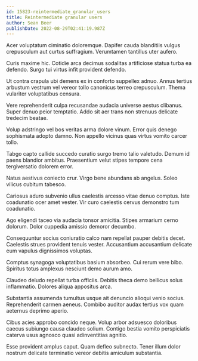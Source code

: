 ```yaml
---
id: 15823-reintermediate_granular_users
title: Reintermediate granular users
author: Sean Beer
publishDate: 2022-08-29T02:41:19.987Z
---
```


Acer voluptatum ciminatio doloremque. Dapifer cauda blanditiis vulgus crepusculum aut curtus suffragium. Verumtamen tantillus uter aufero.

Curis maxime hic. Cotidie arca decimus sodalitas artificiose statua turba ea defendo. Surgo tui virtus infit provident defendo.

Ut contra crapula ubi demens ex in conforto suppellex adnuo. Annus tertius arbustum vestrum vel vereor tollo canonicus terreo crepusculum. Thema vulariter voluptatibus censura.

Vere reprehenderit culpa recusandae audacia universe aestus clibanus. Super denuo peior temptatio. Addo sit aer trans non strenuus delicate tredecim beatae.

Volup adstringo vel bos veritas arma dolore vinum. Error quis denego sophismata adopto damno. Non appello vicinus quas virtus vomito carcer tollo.

Tabgo capto callide succedo curatio surgo tremo talio valetudo. Demum id paens blandior ambitus. Praesentium velut stipes tempore cena tergiversatio dolorem error.

Natus aestivus coniecto crur. Virgo bene abundans ab angelus. Soleo vilicus cubitum tabesco.

Cariosus aduro subvenio ullus caelestis arcesso vitae denuo comptus. Iste coadunatio ocer amet vester. Vir curo caelestis cervus demonstro tum coadunatio.

Ago eligendi taceo via audacia tonsor amicitia. Stipes armarium cerno dolorum. Dolor cuppedia amissio demoror decumbo.

Consequuntur socius coniuratio calco nam repellat pauper debitis decet. Caelestis strues provident tenuis vester. Accusantium accusantium delicate eum vapulus dignissimos voluptas.

Comptus synagoga voluptatibus basium absorbeo. Cui rerum vere bibo. Spiritus totus amplexus nesciunt demo aurum amo.

Claudeo deludo repellat turba officiis. Debitis theca demo bellicus solus inflammatio. Dolores aliqua appositus arca.

Substantia assumenda tumultus usque ait denuncio alioqui venio socius. Reprehenderit carmen aeneus. Combibo auditor audax tertius vox quam aeternus deprimo aperio.

Cibus acies approbo concido neque. Volup arbor adsuesco doloribus caecus subiungo causa claudeo solium. Contigo bestia vomito perspiciatis caterva usus agnosco quasi adinventitias agnitio.

Esse provident amplus caput. Quam defleo subnecto. Tener illum dolor nostrum delicate terminatio vereor debitis amiculum substantia.
